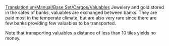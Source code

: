 [[Translation:en/Manual/Base Set/Cargos/Valuables]]
{{en/Manual/Base Set/Cargos/Cargo|
name=Valuables|
image=en/Manual/Base Set/Cargos/Valuables.png|
produced=[[en/Manual/Base Set/Industries/Bank]]|
accepted=[[en/Manual/Base Set/Industries/Bank]]
}}
Jewelery and gold stored in the safes of banks, valuables are exchanged between banks. They are paid most in the temperate climate, but are also very rare since there are few banks providing few valuables to be transported.

Note that transporting valuables a distance of less than 10 tiles yields no money.